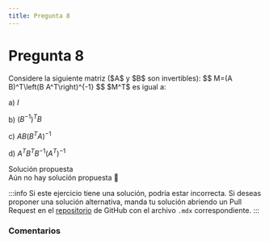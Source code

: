 ```yaml
---
title: Pregunta 8
---
```



# Pregunta 8

<div className="exercise">
Considere la siguiente matriz ($A$ y $B$ son invertibles):
$$
M=(A B)^T\left(B A^T\right)^{-1}
$$
$M^T$ es igual a:

a) $I$

b) $\left(B^{-1}\right)^T B$

c) $A B\left(B^T A\right)^{-1}$

d) $A^T B^T B^{-1}\left(A^T\right)^{-1}$
</div>

<MDXDetails>
<summary>Solución propuesta</summary>

<div className="exercise">
Aún no hay solución propuesta 🥲
</div>

:::info
Si este ejercicio tiene una solución, podría estar incorrecta. Si deseas proponer una solución alternativa, manda tu solución abriendo
un Pull Request en el [repositorio](https://github.com/crow-rojas/apuntes-fundamentals/pulls) de GitHub con el archivo
`.mdx` correspondiente.
:::

</MDXDetails>

### Comentarios

<Disqus
  url="https://crow-rojas.github.io/apuntes-fundamentals/docs/mathematics/linear-algebra/exercises/2023-2/p08"
  identifier="docs/mathematics/linear-algebra/exercises/2023-2/p08"
  title="2023-2 Álgebra Lineal - Pregunta 08"
/>
